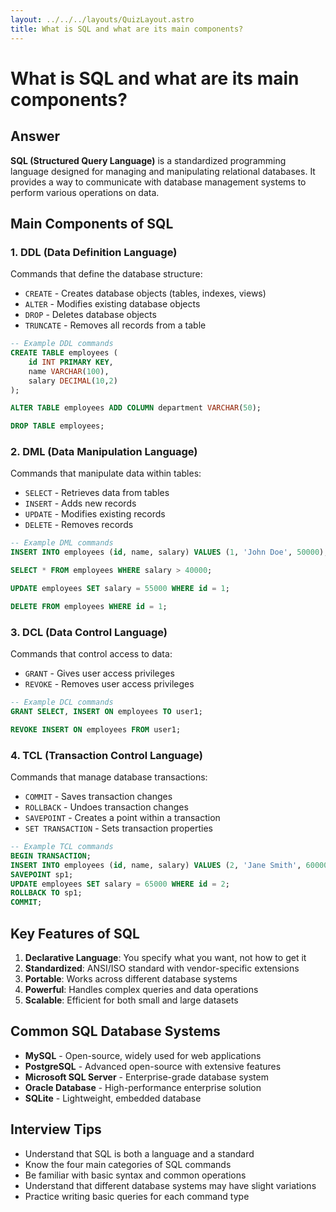 ```yaml
---
layout: ../../../layouts/QuizLayout.astro
title: What is SQL and what are its main components?
---
```


# What is SQL and what are its main components?

## Answer

**SQL (Structured Query Language)** is a standardized programming language designed for managing and manipulating relational databases. It provides a way to communicate with database management systems to perform various operations on data.

## Main Components of SQL

### 1. **DDL (Data Definition Language)**
Commands that define the database structure:
- `CREATE` - Creates database objects (tables, indexes, views)
- `ALTER` - Modifies existing database objects
- `DROP` - Deletes database objects
- `TRUNCATE` - Removes all records from a table

```sql
-- Example DDL commands
CREATE TABLE employees (
    id INT PRIMARY KEY,
    name VARCHAR(100),
    salary DECIMAL(10,2)
);

ALTER TABLE employees ADD COLUMN department VARCHAR(50);

DROP TABLE employees;
```

### 2. **DML (Data Manipulation Language)**
Commands that manipulate data within tables:
- `SELECT` - Retrieves data from tables
- `INSERT` - Adds new records
- `UPDATE` - Modifies existing records
- `DELETE` - Removes records

```sql
-- Example DML commands
INSERT INTO employees (id, name, salary) VALUES (1, 'John Doe', 50000);

SELECT * FROM employees WHERE salary > 40000;

UPDATE employees SET salary = 55000 WHERE id = 1;

DELETE FROM employees WHERE id = 1;
```

### 3. **DCL (Data Control Language)**
Commands that control access to data:
- `GRANT` - Gives user access privileges
- `REVOKE` - Removes user access privileges

```sql
-- Example DCL commands
GRANT SELECT, INSERT ON employees TO user1;

REVOKE INSERT ON employees FROM user1;
```

### 4. **TCL (Transaction Control Language)**
Commands that manage database transactions:
- `COMMIT` - Saves transaction changes
- `ROLLBACK` - Undoes transaction changes
- `SAVEPOINT` - Creates a point within a transaction
- `SET TRANSACTION` - Sets transaction properties

```sql
-- Example TCL commands
BEGIN TRANSACTION;
INSERT INTO employees (id, name, salary) VALUES (2, 'Jane Smith', 60000);
SAVEPOINT sp1;
UPDATE employees SET salary = 65000 WHERE id = 2;
ROLLBACK TO sp1;
COMMIT;
```

## Key Features of SQL

1. **Declarative Language**: You specify what you want, not how to get it
2. **Standardized**: ANSI/ISO standard with vendor-specific extensions
3. **Portable**: Works across different database systems
4. **Powerful**: Handles complex queries and data operations
5. **Scalable**: Efficient for both small and large datasets

## Common SQL Database Systems

- **MySQL** - Open-source, widely used for web applications
- **PostgreSQL** - Advanced open-source with extensive features
- **Microsoft SQL Server** - Enterprise-grade database system
- **Oracle Database** - High-performance enterprise solution
- **SQLite** - Lightweight, embedded database

## Interview Tips

- Understand that SQL is both a language and a standard
- Know the four main categories of SQL commands
- Be familiar with basic syntax and common operations
- Understand that different database systems may have slight variations
- Practice writing basic queries for each command type

